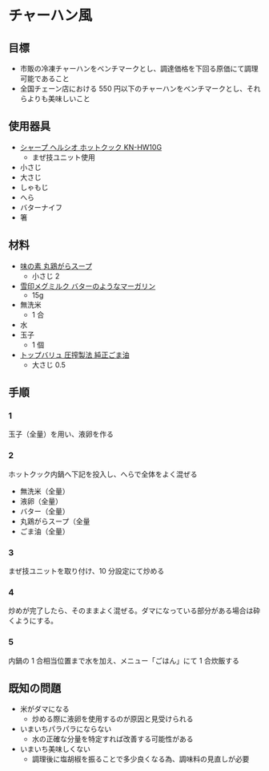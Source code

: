 # チャーハン風

## 目標

-   市販の冷凍チャーハンをベンチマークとし、調達価格を下回る原価にて調理可能であること
-   全国チェーン店における 550 円以下のチャーハンをベンチマークとし、それらよりも美味しいこと

## 使用器具

-   [シャープ ヘルシオ ホットクック KN-HW10G](https://jp.sharp/hotcook/products/knhw10g/)
    -   まぜ技ユニット使用
-   小さじ
-   大さじ
-   しゃもじ
-   へら
-   バターナイフ
-   箸

## 材料

-   [味の素 丸鶏がらスープ](https://www.ajinomoto.co.jp/chukadashi/marudori/)
    -   小さじ 2
-   [雪印メグミルク バターのようなマーガリン](https://www.meg-snow.com/products/detail.php?p=butter_like_margarin)
    -   15g
-   無洗米
    -   1 合
-   水
-   玉子
    -   1 個
-   [トップバリュ 圧搾製法 純正ごま油](https://www.topvalu.net/items/detail/4901810017966/)
    -   大さじ 0.5

## 手順

### 1

玉子（全量）を用い、液卵を作る

### 2

ホットクック内鍋へ下記を投入し、へらで全体をよく混ぜる

-   無洗米（全量）
-   液卵（全量）
-   バター（全量）
-   丸鶏がらスープ（全量
-   ごま油（全量）

### 3

まぜ技ユニットを取り付け、10 分設定にて炒める

### 4

炒めが完了したら、そのままよく混ぜる。ダマになっている部分がある場合は砕くようにする。

### 5

内鍋の 1 合相当位置まで水を加え、メニュー「ごはん」にて 1 合炊飯する

## 既知の問題

-   米がダマになる
    -   炒める際に液卵を使用するのが原因と見受けられる
-   いまいちパラパラにならない
    -   水の正確な分量を特定すれば改善する可能性がある
-   いまいち美味しくない
    -   調理後に塩胡椒を振ることで多少良くなる為、調味料の見直しが必要
